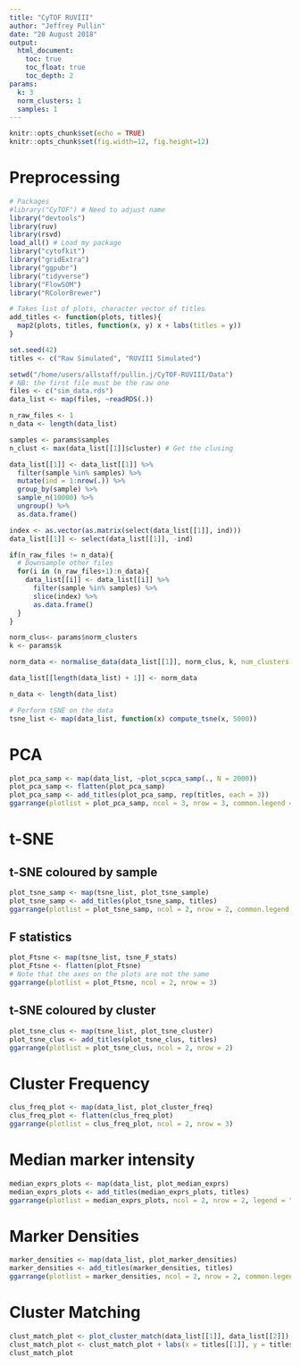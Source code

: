 ```yaml
---
title: "CyTOF RUVIII"
author: "Jeffrey Pullin"
date: "20 August 2018"
output: 
  html_document:
    toc: true
    toc_float: true
    toc_depth: 2
params: 
  k: 3
  norm_clusters: 1
  samples: 1
---
```


```r
knitr::opts_chunk$set(echo = TRUE)
knitr::opts_chunk$set(fig.width=12, fig.height=12) 
```

# Preprocessing

```r
# Packages
#library("CyTOF") # Need to adjust name
library("devtools")
library(ruv)
library(rsvd)
load_all() # Load my package
library("cytofkit")
library("gridExtra")
library("ggpubr")
library("tidyverse")
library("FlowSOM")
library("RColorBrewer")
```

```r
# Takes list of plots, character vector of titles
add_titles <- function(plots, titles){
  map2(plots, titles, function(x, y) x + labs(titles = y))
}
```

```r
set.seed(42)
titles <- c("Raw Simulated", "RUVIII Simulated")
```

```r
setwd("/home/users/allstaff/pullin.j/CyTOF-RUVIII/Data")
# NB: the first file must be the raw one
files <- c("sim_data.rds")
data_list <- map(files, ~readRDS(.))

n_raw_files <- 1
n_data <- length(data_list)
```

```r
samples <- params$samples
n_clust <- max(data_list[[1]]$cluster) # Get the clusing 

data_list[[1]] <- data_list[[1]] %>%
  filter(sample %in% samples) %>% 
  mutate(ind = 1:nrow(.)) %>% 
  group_by(sample) %>% 
  sample_n(10000) %>% 
  ungroup() %>% 
  as.data.frame()

index <- as.vector(as.matrix(select(data_list[[1]], ind)))
data_list[[1]] <- select(data_list[[1]], -ind)

if(n_raw_files != n_data){
  # Downsample other files
  for(i in (n_raw_files+1):n_data){
    data_list[[i]] <- data_list[[i]] %>%
      filter(sample %in% samples) %>% 
      slice(index) %>% 
      as.data.frame()
  }
}
```

```r
norm_clus<- params$norm_clusters
k <- params$k

norm_data <- normalise_data(data_list[[1]], norm_clus, k, num_clusters = n_clust)

data_list[[length(data_list) + 1]] <- norm_data

n_data <- length(data_list)
```

```r
# Perform tSNE on the data
tsne_list <- map(data_list, function(x) compute_tsne(x, 5000))
```

# PCA
```r
plot_pca_samp <- map(data_list, ~plot_scpca_samp(., N = 2000))
plot_pca_samp <- flatten(plot_pca_samp)
plot_pca_samp <- add_titles(plot_pca_samp, rep(titles, each = 3))
ggarrange(plotlist = plot_pca_samp, ncol = 3, nrow = 3, common.legend = TRUE, legend = "right")
```

# t-SNE

## t-SNE coloured by sample
```r
plot_tsne_samp <- map(tsne_list, plot_tsne_sample)
plot_tsne_samp <- add_titles(plot_tsne_samp, titles)
ggarrange(plotlist = plot_tsne_samp, ncol = 2, nrow = 2, common.legend = TRUE, legend = "right")
```

## F statistics

```r
plot_Ftsne <- map(tsne_list, tsne_F_stats)
plot_Ftsne <- flatten(plot_Ftsne)
# Note that the axes on the plots are not the same
ggarrange(plotlist = plot_Ftsne, ncol = 2, nrow = 3)
```

## t-SNE coloured by cluster

```r
plot_tsne_clus <- map(tsne_list, plot_tsne_cluster)
plot_tsne_clus <- add_titles(plot_tsne_clus, titles)
ggarrange(plotlist = plot_tsne_clus, ncol = 2, nrow = 2)
```

# Cluster Frequency

```r
clus_freq_plot <- map(data_list, plot_cluster_freq)
clus_freq_plot <- flatten(clus_freq_plot)
ggarrange(plotlist = clus_freq_plot, ncol = 2, nrow = 3)
```

# Median marker intensity

```r
median_exprs_plots <- map(data_list, plot_median_exprs)
median_exprs_plots <- add_titles(median_exprs_plots, titles)
ggarrange(plotlist = median_exprs_plots, ncol = 2, nrow = 2, legend = "bottom")
```

# Marker Densities

```r
marker_densities <- map(data_list, plot_marker_densities)
marker_densities <- add_titles(marker_densities, titles)
ggarrange(plotlist = marker_densities, ncol = 2, nrow = 2, common.legend = TRUE, legend = "bottom")
```

# Cluster Matching

```r
clust_match_plot <- plot_cluster_match(data_list[[1]], data_list[[2]])
clust_match_plot <- clust_match_plot + labs(x = titles[[1]], y = titles[[2]])
clust_match_plot
```